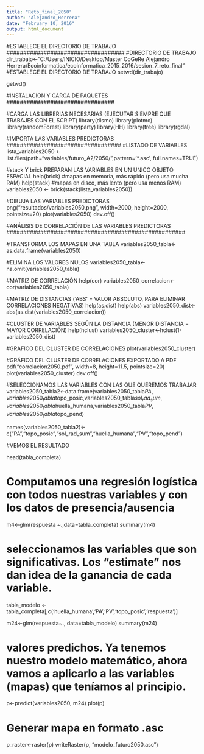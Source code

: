```yaml
---
title: "Reto_final_2050"
author: "Alejandro_Herrera"
date: "February 10, 2016"
output: html_document
---
```


###################################
#ESTABLECE EL DIRECTORIO DE TRABAJO
###################################
#DIRECTORIO DE TRABAJO
dir_trabajo<-"C:/Users/INICIO/Desktop/Master CoGeRe Alejandro Herrera/Ecoinformatica/ecoinformatica_2015_2016/sesion_7_reto_final"
#ESTABLECE EL DIRECTORIO DE TRABAJO
setwd(dir_trabajo)

getwd()


################################
#INSTALACION Y CARGA DE PAQUETES
################################

#CARGA LAS LIBRERIAS NECESARIAS (EJECUTAR SIEMPRE QUE TRABAJES CON EL SCRIPT)
library(dismo)
library(plotmo)
library(randomForest)
library(party)
library(HH)
library(tree)
library(rgdal)


##################################
#IMPORTA LAS VARIABLES PREDICTORAS
##################################
#LISTADO DE VARIABLES
lista_variables2050 <- list.files(path="variables/futuro_A2/2050/",pattern='*.asc', full.names=TRUE)

#stack Y brick PREPARAN LAS VARIABLES EN UN UNICO OBJETO ESPACIAL
help(brick) #mapas en memoria, más rápido (pero usa mucha RAM)
help(stack) #mapas en disco, más lento (pero usa menos RAM)
variables2050 <- brick(stack(lista_variables2050))

#DIBUJA LAS VARIABLES PREDICTORAS
png("resultados/variables2050.png", width=2000, height=2000, pointsize=20)
plot(variables2050)
dev.off()



#####################################################
#ANÁLISIS DE CORRELACIÓN DE LAS VARIABLES PREDICTORAS
#####################################################

#TRANSFORMA LOS MAPAS EN UNA TABLA
variables2050_tabla<-as.data.frame(variables2050)

#ELIMINA LOS VALORES NULOS
variables2050_tabla<-na.omit(variables2050_tabla)

#MATRIZ DE CORRELACIÓN
help(cor)
variables2050_correlacion<-cor(variables2050_tabla)

#MATRIZ DE DISTANCIAS ('ABS' = VALOR ABSOLUTO, PARA ELIMINAR CORRELACIONES NEGATIVAS)
help(as.dist)
help(abs)
variables2050_dist<-abs(as.dist(variables2050_correlacion))

#CLUSTER DE VARIABLES SEGÚN LA DISTANCIA (MENOR DISTANCIA = MAYOR CORRELACIÓN)
help(hclust)
variables2050_cluster<-hclust(1-variables2050_dist)

#GRAFICO DEL CLUSTER DE CORRELACIONES 
plot(variables2050_cluster)

#GRÁFICO DEL CLUSTER DE CORRELACIONES EXPORTADO A PDF
pdf("correlacion2050.pdf", width=8, height=11.5, pointsize=20)
plot(variables2050_cluster)
dev.off()

#SELECCIONAMOS LAS VARIABLES CON LAS QUE QUEREMOS TRABAJAR
variables2050_tabla2<-data.frame(variables2050_tabla$PA,variables2050_tabla$topo_posic,variables2050_tabla$sol_rad_sum,variables2050_tabla$huella_humana,variables2050_tabla$PV,variables2050_tabla$topo_pend)

names(variables2050_tabla2)<-c("PA","topo_posic","sol_rad_sum","huella_humana","PV","topo_pend")


#VEMOS EL RESULTADO

head(tabla_completa)


# Computamos una regresión logística con todos nuestras variables y con los datos de presencia/ausencia

m4<-glm(respuesta ~.,data=tabla_completa)
summary(m4)

# seleccionamos las variables que son significativas. Los "estimate" nos dan idea de la ganancia de cada variable.
tabla_modelo <-tabla_completa[,c('huella_humana','PA','PV','topo_posic','respuesta')]

m24<-glm(respuesta~., data=tabla_modelo)
summary(m24)

# valores predichos. Ya tenemos nuestro modelo matemático, ahora vamos a aplicarlo a las variables (mapas) que teníamos al principio.


p<-predict(variables2050, m24)
plot(p)


# Generar mapa en formato .asc
p_raster<-raster(p)
writeRaster(p, "modelo_futuro2050.asc")
